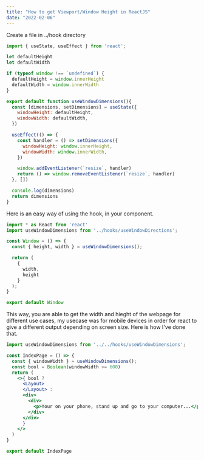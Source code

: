 ```yaml
---
title: "How to get Viewport/Window Height in ReactJS"
date: "2022-02-06"
---
```


Create a file in ../hook directory

```jsx
import { useState, useEffect } from 'react';

let defaultHeight
let defaultWidth

if (typeof window !== `undefined`) {
  defaultHeight = window.innerHeight
  defaultWidth = window.innerWidth
}

export default function useWindowDimensions(){
  const [dimensions, setDimensions] = useState({
    windowHeight: defaultHeight,
    windowWidth: defaultWidth,
  })

  useEffect(() => {
    const handler = () => setDimensions({
      windowHeight: window.innerHeight,
      windowWidth: window.innerWidth,
    })

    window.addEventListener(`resize`, handler)
    return () => window.removeEventListener(`resize`, handler)
  }, [])

  console.log(dimensions)
  return dimensions
}
```

Here is an easy way of using the hook, in your component. 

```jsx
import * as React from 'react'
import useWindowDimensions from '../hooks/useWindowDirections';

const Window = () => {
  const { height, width } = useWindowDimensions();

  return (
    {
      width,
      height
    }
  );
}

export default Window
```

This way, you are able to get the width and hieght of the webpage for different use cases, 
my usecase was for mobile devices in order for react to give a different output depending on screen size.
Here is how I've done that. 

```jsx
import useWindowDimensions from '../../hooks/useWindowDimensions';

const IndexPage = () => {
  const { windowWidth } = useWindowDimensions();
  const bool = Boolean(windowWidth >= 600)
  return (
    <>{ bool ? 
      <Layout>
      </Layout> : 
      <div>
        <div>
          <p>Your on your phone, stand up and go to your computer...</p>
        </div>
      </div>
      }
    </>
  )
}

export default IndexPage
```



